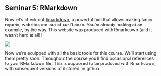 ## Seminar 5: RMarkdown {#rmarkdown}

Now let's check out [Rmarkdown](https://rmarkdown.rstudio.com/), a powerful tool that allows making fancy reports, websites etc. out of our R code. You're already looking at an example, by the way. This website was produced with Rmarkdown (and it wasn't hard at all)!

![](https://youtu.be/hh4wyP8tvkI)

Now we're equipped with all the basic tools for this course. We'll start using them pretty soon. Throughout the course you'll find occasional references to your RMarkdown file. This is supposed to be produced with Rmarkdown, with subsequent versions of it stored on github.
